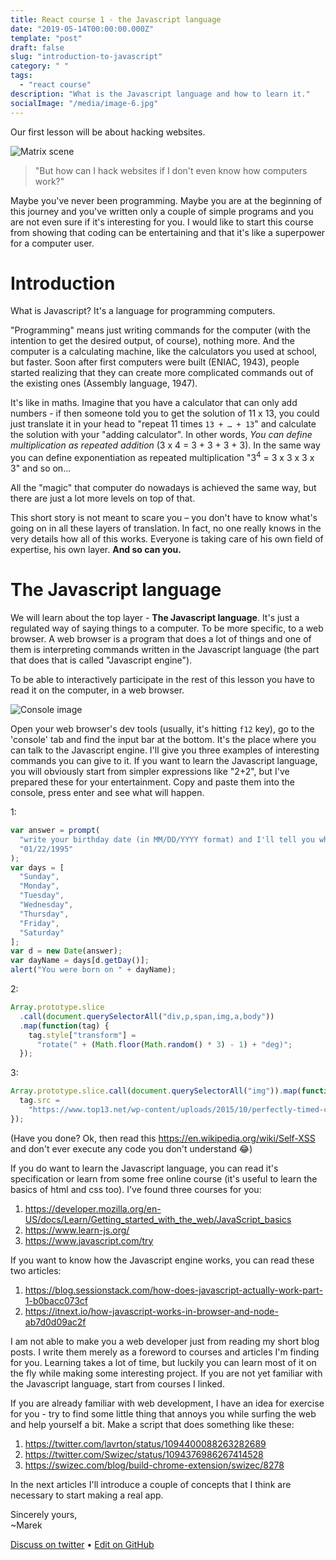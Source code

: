 ```yaml
---
title: React course 1 - the Javascript language
date: "2019-05-14T00:00:00.000Z"
template: "post"
draft: false
slug: "introduction-to-javascript"
category: " "
tags:
  - "react course"
description: "What is the Javascript language and how to learn it."
socialImage: "/media/image-6.jpg"
---
```


Our first lesson will be about hacking websites.

![Matrix scene](/media/image-12.jpg)

> "But how can I hack websites if I don't even know how computers work?"

Maybe you've never been programming. Maybe you are at the beginning of this journey and you've written only a couple of simple programs and you are not even sure if it's interesting for you. I would like to start this course from showing that coding can be entertaining and that it's like a superpower for a computer user.

# Introduction

What is Javascript? It's a language for programming computers.

"Programming" means just writing commands for the computer (with the intention to get the desired output, of course), nothing more. And the computer is a calculating machine, like the calculators you used at school, but faster. Soon after first computers were built (ENIAC, 1943), people started realizing that they can create more complicated commands out of the existing ones (Assembly language, 1947).

It's like in maths. Imagine that you have a calculator that can only add numbers - if then someone told you to get the solution of 11 x 13, you could just translate it in your head to "repeat 11 times `13 + … + 13`" and calculate the solution with your "adding calculator". In other words, _You can define multiplication as repeated addition_ (3 x 4 = 3 + 3 + 3 + 3). In the same way you can define exponentiation as repeated multiplication "3<sup>4</sup> = 3 x 3 x 3 x 3" and so on...

All the "magic" that computer do nowadays is achieved the same way, but there are just a lot more levels on top of that.

This short story is not meant to scare you – you don't have to know what's going on in all these layers of translation. In fact, no one really knows in the very details how all of this works. Everyone is taking care of his own field of expertise, his own layer. **And so can you.**

# The Javascript language

We will learn about the top layer - **The Javascript language**. It's just a regulated way of saying things to a computer. To be more specific, to a web browser. A web browser is a program that does a lot of things and one of them is interpreting commands written in the Javascript language (the part that does that is called "Javascript engine").

To be able to interactively participate in the rest of this lesson you have to read it on the computer, in a web browser.

![Console image](/media/image-13.png)

Open your web browser's dev tools (usually, it's hitting `f12` key), go to the 'console' tab and find the input bar at the bottom. It's the place where you can talk to the Javascript engine. I'll give you three examples of interesting commands you can give to it. If you want to learn the Javascript language, you will obviously start from simpler expressions like "2+2", but I've prepared these for your entertainment. Copy and paste them into the console, press enter and see what will happen.

1:

```js
var answer = prompt(
  "write your birthday date (in MM/DD/YYYY format) and I'll tell you which day of the week was it",
  "01/22/1995"
);
var days = [
  "Sunday",
  "Monday",
  "Tuesday",
  "Wednesday",
  "Thursday",
  "Friday",
  "Saturday"
];
var d = new Date(answer);
var dayName = days[d.getDay()];
alert("You were born on " + dayName);
```

2:

```js
Array.prototype.slice
  .call(document.querySelectorAll("div,p,span,img,a,body"))
  .map(function(tag) {
    tag.style["transform"] =
      "rotate(" + (Math.floor(Math.random() * 3) - 1) + "deg)";
  });
```

3:

```js
Array.prototype.slice.call(document.querySelectorAll("img")).map(function(tag) {
  tag.src =
    "https://www.top13.net/wp-content/uploads/2015/10/perfectly-timed-cat-photos-funny-cover.jpg";
});
```

(Have you done? Ok, then read this https://en.wikipedia.org/wiki/Self-XSS and don't ever execute any code you don't understand 😂)

If you do want to learn the Javascript language, you can read it's specification or learn from some free online course (it's useful to learn the basics of html and css too). I've found three courses for you:

1. https://developer.mozilla.org/en-US/docs/Learn/Getting_started_with_the_web/JavaScript_basics
2. https://www.learn-js.org/
3. https://www.javascript.com/try

If you want to know how the Javascript engine works, you can read these two articles:

1. https://blog.sessionstack.com/how-does-javascript-actually-work-part-1-b0bacc073cf
2. https://itnext.io/how-javascript-works-in-browser-and-node-ab7d0d09ac2f

I am not able to make you a web developer just from reading my short blog posts. I write them merely as a foreword to courses and articles I'm finding for you. Learning takes a lot of time, but luckily you can learn most of it on the fly while making some interesting project. If you are not yet familiar with the Javascript language, start from courses I linked.

If you are already familiar with web development, I have an idea for exercise for you - try to find some little thing that annoys you while surfing the web and help yourself a bit. Make a script that does something like these:

1. https://twitter.com/lavrton/status/1094400088263282689
2. https://twitter.com/Swizec/status/1094376986267414528
3. https://swizec.com/blog/build-chrome-extension/swizec/8278

In the next articles I'll introduce a couple of concepts that I think are necessary to start making a real app.

Sincerely yours,<br />
~Marek

[Discuss on twitter](https://twitter.com/marek_us/status/1128420941413912577) • [Edit on GitHub](https://github.com/mcalus3/create-react-blog/blob/master/src/routes/posts/2019-05-14-introduction-to-javascript/document-English.mdx)
